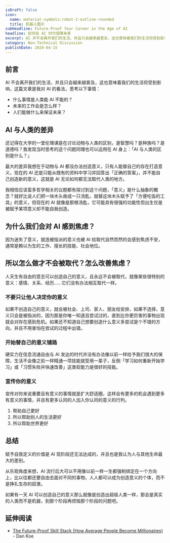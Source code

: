```yaml
---
isDraft: false
icon:
  name: material-symbols:robot-2-outline-rounded
  title: 机器人图示
subHeadline: Future-Proof Your Career in the Age of AI
headline: 如何在 AI 时代保障未来
excerpt: AI 并不会离开我们的生活，并且只会越来越普及，这也意味着我们的生活将受到影响。什么事情是人类能 AI 不能的？未来的工作会是怎么样？人们能做什么来保证未来？什么事情是人类能 AI 不能的？未来的工作会是怎么样？人们能做什么来保证未来？思考以上问题。
category: Non-Technical Discussion
publishDate: 2024-04-15
---
```


## 前言

AI 不会离开我们的生活，并且只会越来越普及，这也意味着我们的生活将受到影响，这篇文章是我对 AI 的看法，思考以下事情：

- 什么事情是人类能 AI 不能的？
- 未来的工作会是怎么样？
- 人们能做什么来保证未来？

## AI 与人类的差异

还记得在大学的一堂伦理课是在讨论动物与人类的区别，是智慧吗？是种族吗？是道德吗？我发现当时思考的这个问题同理也可以运用在 AI 身上：「AI 与人类的区别是什么？」

最大的差异我想在于动物与 AI 都没办法创造意义，只有人能替自己的存在打造意义，现在的 AI 还是只能从既有的资料中学习并回答出「正确的答案」，并不能自己创造新的意义，这就是 AI 无论如何都无法取代人类的地方。

我相信应该蛮多哲学相关的议题都有探讨到这个问题，「意义」是什么抽象的概念？就好比说人们把一块木头凿成一只汤匙，就替这块木头赋予了「方便吃饭的工具」的意义，但现在的 AI 就像是那根汤匙，它可能具有很强的功能性但出生仅是被赋予某项意义却不能自我创造。

## 为什么我们会对 AI 感到焦虑？

因为迷失了意义，就连被指派的意义也被 AI 给取代自然而然的会感到焦虑不安，通常是赖以为生的工作、擅长的技能、社会地位。

## 所以怎么做才不会被取代？怎么改善焦虑？

人天生有自由的意志可以创造自己的意义，且永远不会被取代，就像某些很特别的意义：感情、关系、经历……它们没有办法相互取代一样。

### 不要只让他人决定你的意义

如果不创造自己的意义，就会被社会、上司、家人、朋友给安排，如果不选择，意义只会是被指派的，因为那是你唯一知道且尝试过的，直到比你更厉害的事物出现就会对存在感到危机。如果还不知道自己想要创造什么意义多尝试是个不错的方向，并且不用害怕在尝试的过程中出错。

### 开始替自己的意义铺路

硬实力在信息流通自由与 AI 发达的时代并没有办法像以前一样给予我们很大的保障，生活不会像之前一样精通一项技能就受用一辈子，反倒「学习如何重新开始学习」或「习惯失败并快速改善」这类软能力是很好的技能。

### 宣传你的意义

宣传对你来说重要且有意义的事情就是扩大舒适圈，这样会有更多的机会遇到更多有意义的事情，并且有更多认同的人加入你认同的意义的行列。

1. 帮助自己更好
2. 所以帮助别人的生活更好
3. 所以帮助世界更好

## 总结

赋予自我定义的价值是 AI 现阶段还无法达成的，并且也是我认为人与其他生命最大的差别。

从乐观角度来想，AI 流行后大可以不用像以前一样一生都强制绑定在一个方向上，比以往都还要自由去面对不同的事物，人人都可以成为创造意义的个体，而不是挣扎生存的奴隶。

如果有一天 AI 可以创造自己的意义那么就像是创造出超级人类一样，那会是真实的人类而不是机器，到那个阶段再烦恼那个阶段的问题吧。

## 延伸阅读

- [The Future-Proof Skill Stack (How Average People Become Millionaires)](https://www.youtube.com/watch?v=DPcw7ZA4LJA) - Dan Koe
